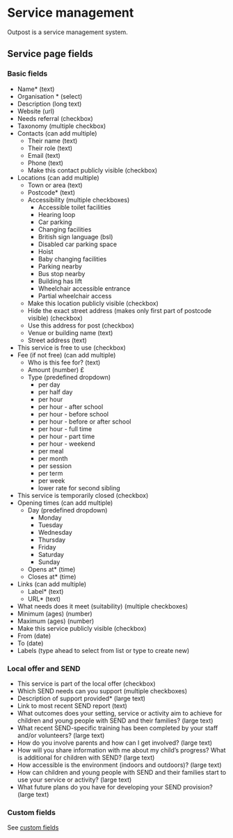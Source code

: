 # Service management


Outpost is a service management system.

## Service page fields

### Basic fields

- Name\* (text)
- Organisation \* (select)
- Description (long text)
- Website (url)
- Needs referral (checkbox)
- Taxonomy (multiple checkbox)
- Contacts (can add multiple)
  - Their name (text)
  - Their role (text)
  - Email (text)
  - Phone (text)
  - Make this contact publicly visible (checkbox)
- Locations (can add multiple)
  - Town or area (text)
  - Postcode\* (text)
  - Accessibility (multiple checkboxes)
    - Accessible toilet facilities
    - Hearing loop
    - Car parking
    - Changing facilities
    - British sign language (bsl)
    - Disabled car parking space
    - Hoist
    - Baby changing facilities
    - Parking nearby
    - Bus stop nearby
    - Building has lift
    - Wheelchair accessible entrance
    - Partial wheelchair access
  - Make this location publicly visible (checkbox)
  - Hide the exact street address (makes only first part of postcode visible) (checkbox)
  - Use this address for post (checkbox)
  - Venue or building name (text)
  - Street address (text)
- This service is free to use (checkbox)
- Fee (if not free) (can add multiple)
  - Who is this fee for? (text)
  - Amount (number) £
  - Type (predefined dropdown)
    - per day
    - per half day
    - per hour
    - per hour - after school
    - per hour - before school
    - per hour - before or after school
    - per hour - full time
    - per hour - part time
    - per hour - weekend
    - per meal
    - per month
    - per session
    - per term
    - per week
    - lower rate for second sibling
- This service is temporarily closed (checkbox)
- Opening times (can add multiple)
  - Day (predefined dropdown)
    - Monday
    - Tuesday
    - Wednesday
    - Thursday
    - Friday
    - Saturday
    - Sunday
  - Opens at\* (time)
  - Closes at\* (time)
- Links (can add multiple)
  - Label\* (text)
  - URL\* (text)
- What needs does it meet (suitability) (multiple checkboxes)
- Minimum (ages) (number)
- Maximum (ages) (number)
- Make this service publicly visible (checkbox)
- From (date)
- To (date)
- Labels (type ahead to select from list or type to create new)

### Local offer and SEND

- This service is part of the local offer (checkbox)
- Which SEND needs can you support (multiple checkboxes)
- Description of support provided\* (large text)
- Link to most recent SEND report (text)
- What outcomes does your setting, service or activity aim to achieve for children and young people with SEND and their families? (large text)
- What recent SEND-specific training has been completed by your staff and/or volunteers? (large text)
- How do you involve parents and how can I get involved? (large text)
- How will you share information with me about my child’s progress? What is additional for children with SEND? (large text)
- How accessible is the environment (indoors and outdoors)? (large text)
- How can children and young people with SEND and their families start to use your service or activity? (large text)
- What future plans do you have for developing your SEND provision? (large text)

### Custom fields

See [custom fields](custom-fields)
